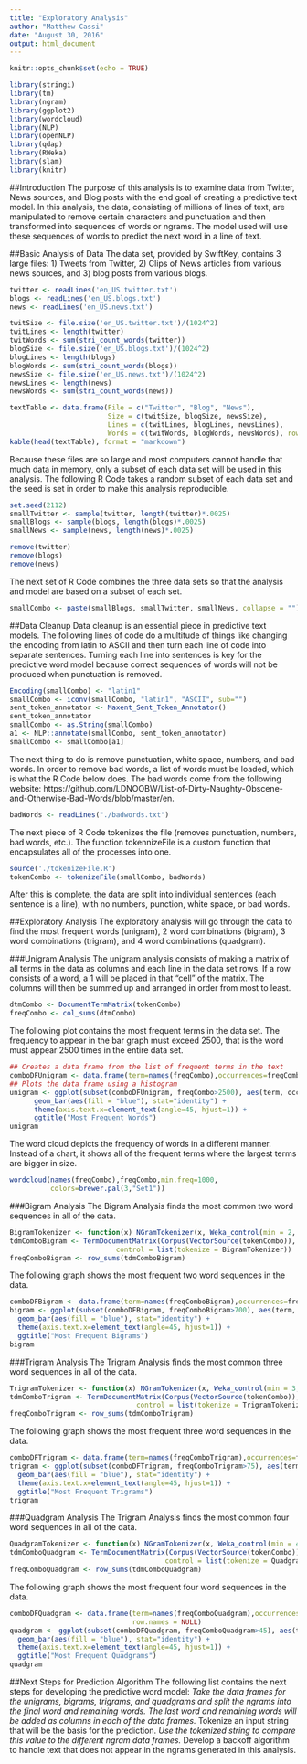 ---
title: "Exploratory Analysis"
author: "Matthew Cassi"
date: "August 30, 2016"
output: html_document
---

```{r setup, include=FALSE}
knitr::opts_chunk$set(echo = TRUE)
```

```{r, echo=FALSE, message=FALSE}
library(stringi)
library(tm)
library(ngram)
library(ggplot2)
library(wordcloud)
library(NLP)
library(openNLP)
library(qdap)
library(RWeka)
library(slam)
library(knitr)
```
##Introduction
The purpose of this analysis is to examine data from Twitter, News sources, and Blog posts with the end goal of creating a predictive text model. In this analysis, the data, consisting of millions of lines of text, are manipulated to remove certain characters and punctuation and then transformed into sequences of words or ngrams. The model used will use these sequences of words to predict the next word in a line of text. 

##Basic Analysis of Data
The data set, provided by SwiftKey, contains 3 large files: 1) Tweets from Twitter, 2) Clips of News articles from various news sources, and 3) blog posts from various blogs.
```{r, warning=FALSE}
twitter <- readLines('en_US.twitter.txt')
blogs <- readLines('en_US.blogs.txt')
news <- readLines('en_US.news.txt')
```

```{r, echo=FALSE, warning=FALSE}
twitSize <- file.size('en_US.twitter.txt')/(1024^2)
twitLines <- length(twitter)
twitWords <- sum(stri_count_words(twitter))
blogSize <- file.size('en_US.blogs.txt')/(1024^2)
blogLines <- length(blogs)
blogWords <- sum(stri_count_words(blogs))
newsSize <- file.size('en_US.news.txt')/(1024^2)
newsLines <- length(news)
newsWords <- sum(stri_count_words(news))
```
```{r}
textTable <- data.frame(File = c("Twitter", "Blog", "News"),
                        Size = c(twitSize, blogSize, newsSize),
                        Lines = c(twitLines, blogLines, newsLines),
                        Words = c(twitWords, blogWords, newsWords), row.names = NULL)
kable(head(textTable), format = "markdown")
```
Because these files are so large and most computers cannot handle that much data in memory, only a subset of each data set will be used in this analysis.  The following R Code takes a random subset of each data set and the seed is set in order to make this analysis reproducible.
```{r}
set.seed(2112)
smallTwitter <- sample(twitter, length(twitter)*.0025)
smallBlogs <- sample(blogs, length(blogs)*.0025)
smallNews <- sample(news, length(news)*.0025)
```
```{r, echo=FALSE}
remove(twitter)
remove(blogs)
remove(news)
```

The next set of R Code combines the three data sets so that the analysis and model are based on a subset of each set.
```{r}
smallCombo <- paste(smallBlogs, smallTwitter, smallNews, collapse = "")
```

##Data Cleanup
Data cleanup is an essential piece in predictive text models. The following lines of code do a multitude of things like changing the encoding from latin to ASCII and then turn each line of code into separate sentences. Turning each line into sentences is key for the predictive word model because correct sequences of words will not be produced when punctuation is removed.
```{r, message=FALSE}
Encoding(smallCombo) <- "latin1"
smallCombo <- iconv(smallCombo, "latin1", "ASCII", sub="")
sent_token_annotator <- Maxent_Sent_Token_Annotator()
sent_token_annotator
smallCombo <- as.String(smallCombo)
a1 <- NLP::annotate(smallCombo, sent_token_annotator)
smallCombo <- smallCombo[a1]
```

The next thing to do is remove punctuation, white space, numbers, and bad words. In order to remove bad words, a list of words must be loaded, which is what the R Code below does. The bad words come from the following website: https://github.com/LDNOOBW/List-of-Dirty-Naughty-Obscene-and-Otherwise-Bad-Words/blob/master/en.
```{r}
badWords <- readLines("./badwords.txt")
```

The next piece of R Code tokenizes the file (removes punctuation, numbers, bad words, etc.). The function tokennizeFile is a custom function that encapsulates all of the processes into one.
```{r}
source('./tokenizeFile.R')
tokenCombo <- tokenizeFile(smallCombo, badWords)
```
After this is complete, the data are split into individual sentences (each sentence is a line), with no numbers, punction, white space, or bad words.

##Exploratory Analysis
The exploratory analysis will go through the data to find the most frequent words (unigram), 2 word combinations (bigram), 3 word combinations (trigram), and 4 word combinations (quadgram).

###Unigram Analysis
The unigram analysis consists of making a matrix of all terms in the data as columns and each line in the data set rows. If a row consists of a word, a 1 will be placed in that "cell" of the matrix. The columns will then be summed up and arranged in order from most to least.
```{r}
dtmCombo <- DocumentTermMatrix(tokenCombo)
freqCombo <- col_sums(dtmCombo)
```

The following plot contains the most frequent terms in the data set. The frequency to appear in the bar graph must exceed 2500, that is the word must appear 2500 times in the entire data set.
```{r}
## Creates a data frame from the list of frequent terms in the text
comboDFUnigram <- data.frame(term=names(freqCombo),occurrences=freqCombo)
## Plots the data frame using a histogram
unigram <- ggplot(subset(comboDFUnigram, freqCombo>2500), aes(term, occurrences)) + 
      geom_bar(aes(fill = "blue"), stat="identity") +
      theme(axis.text.x=element_text(angle=45, hjust=1)) +
      ggtitle("Most Frequent Words")
unigram
```

The word cloud depicts the frequency of words in a different manner. Instead of a chart, it shows all of the frequent terms where the largest terms are bigger in size.
```{r}
wordcloud(names(freqCombo),freqCombo,min.freq=1000,
          colors=brewer.pal(3,"Set1"))
```

###Bigram Analysis
The Bigram Analysis finds the most common two word sequences in all of the data.
```{r}
BigramTokenizer <- function(x) NGramTokenizer(x, Weka_control(min = 2, max = 2))
tdmComboBigram <- TermDocumentMatrix(Corpus(VectorSource(tokenCombo)), 
                          control = list(tokenize = BigramTokenizer))
freqComboBigram <- row_sums(tdmComboBigram)
```
The following graph shows the most frequent two word sequences in the data.
```{r}
comboDFBigram <- data.frame(term=names(freqComboBigram),occurrences=freqComboBigram, row.names = NULL)
bigram <- ggplot(subset(comboDFBigram, freqComboBigram>700), aes(term, occurrences)) + 
  geom_bar(aes(fill = "blue"), stat="identity") +
  theme(axis.text.x=element_text(angle=45, hjust=1)) +
  ggtitle("Most Frequent Bigrams")
bigram
```

###Trigram Analysis
The Trigram Analysis finds the most common three word sequences in all of the data.
```{r}
TrigramTokenizer <- function(x) NGramTokenizer(x, Weka_control(min = 3, max = 3))
tdmComboTrigram <- TermDocumentMatrix(Corpus(VectorSource(tokenCombo)), 
                               control = list(tokenize = TrigramTokenizer))
freqComboTrigram <- row_sums(tdmComboTrigram)
```
The following graph shows the most frequent three word sequences in the data.
```{r}
comboDFTrigram <- data.frame(term=names(freqComboTrigram),occurrences=freqComboTrigram, row.names = NULL)
trigram <- ggplot(subset(comboDFTrigram, freqComboTrigram>75), aes(term, occurrences)) + 
  geom_bar(aes(fill = "blue"), stat="identity") +
  theme(axis.text.x=element_text(angle=45, hjust=1)) +
  ggtitle("Most Frequent Trigrams")
trigram
```

###Quadgram Analysis
The Trigram Analysis finds the most common four word sequences in all of the data.
```{r}
QuadgramTokenizer <- function(x) NGramTokenizer(x, Weka_control(min = 4, max = 4))
tdmComboQuadgram <- TermDocumentMatrix(Corpus(VectorSource(tokenCombo)), 
                                      control = list(tokenize = QuadgramTokenizer))
freqComboQuadgram <- row_sums(tdmComboQuadgram)
```
The following graph shows the most frequent four word sequences in the data.
```{r}
comboDFQuadgram <- data.frame(term=names(freqComboQuadgram),occurrences=freqComboQuadgram, 
                              row.names = NULL)
quadgram <- ggplot(subset(comboDFQuadgram, freqComboQuadgram>45), aes(term, occurrences)) + 
  geom_bar(aes(fill = "blue"), stat="identity") +
  theme(axis.text.x=element_text(angle=45, hjust=1)) +
  ggtitle("Most Frequent Quadgrams")
quadgram
```

##Next Steps for Prediction Algorithm
The following list contains the next steps for developing the predictive word model:
*Take the data frames for the unigrams, bigrams, trigrams, and quadgrams and split the ngrams into the final word and remaining words. The last word and remaining words will be added as columns in each of the data frames.
*Tokenize an input string that will be the basis for the prediction.
*Use the tokenized string to compare this value to the different ngram data frames.
*Develop a backoff algorithm to handle text that does not appear in the ngrams generated in this analysis.
